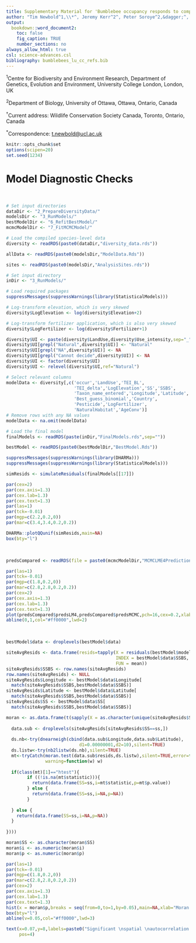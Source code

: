 ```yaml
---
title: Supplementary Material for 'Bumblebee occupancy responds to complex interactions between local and landscape land use, climatic niche properties and climate change'
author: "Tim Newbold^1,\\*^, Jeremy Kerr^2^, Peter Soroye^2,&dagger;^, Jessica J. Williams^1^"
output:
  bookdown::word_document2:
    toc: false
    fig_caption: TRUE
    number_sections: no
always_allow_html: true
csl: science-advances.csl
bibliography: bumblebees_lu_cc_refs.bib
---
```


^1^Centre for Biodiversity and Environment Research, Department of Genetics, Evolution and Environment, University College London, London, UK

^2^Department of Biology, University of Ottawa, Ottawa, Ontario, Canada

^&dagger;^Current address: Wildlife Conservation Society Canada, Toronto, Ontario, Canada

^\*^Correspondence: [t.newbold@ucl.ac.uk](mailto:t.newbold@ucl.ac.uk)

<!-- SETUP: Global options -->
```r
knitr::opts_chunk$set
options(scipen=20)
set.seed(1234)
```

# Model Diagnostic Checks

<br />    

<!-- SETUP: read data and models -->
```r
# Set input directories
dataDir <- "2_PrepareDiversityData/"
modelsDir <- "3_RunModels/"
bestModelDir <- "6_RefitBestModel/"
mcmcModelDir <- "7_FitMCMCModel/"

# Load the compiled species-level data
diversity <- readRDS(paste0(dataDir,"diversity_data.rds"))

allData <- readRDS(paste0(modelsDir,"ModelData.Rds"))

sites <- readRDS(paste0(modelsDir,"AnalysisSites.rds"))

# Set input directory
inDir <- "3_RunModels/"

# Load required packages
suppressMessages(suppressWarnings(library(StatisticalModels)))

# Log-transform elevation, which is very skewed
diversity$LogElevation <- log(diversity$Elevation+2)

# Log-transform fertilizer application, which is also very skewed
diversity$LogFertilizer <- log(diversity$Fertilizer+1)

diversity$UI <- paste(diversity$LandUse,diversity$Use_intensity,sep="_")
diversity$UI[grepl("Natural",diversity$UI)] <- "Natural"
diversity$UI[grepl("NA",diversity$UI)] <- NA
diversity$UI[grepl("Cannot decide",diversity$UI)] <- NA
diversity$UI <- factor(diversity$UI)
diversity$UI <- relevel(diversity$UI,ref="Natural")

# Select relevant columns
modelData <- diversity[,c('occur','LandUse','TEI_BL',
                          'TEI_delta','LogElevation','SS','SSBS',
                          'Taxon_name_entered','Longitude','Latitude',
                          'Best_guess_binomial','Country',
                          'Pesticide','LogFertilizer',
                          'NaturalHabitat','AgeConv')]
# Remove rows with any NA values
modelData <- na.omit(modelData)

# Load the final model
finalModels <- readRDS(paste(inDir,"FinalModels.rds",sep=""))

bestModel <- readRDS(paste0(bestModelDir,"BestModel.Rds"))
```

<!-- PLOTTING: model diagnostic checks -->
```r
suppressMessages(suppressWarnings(library(DHARMa)))
suppressMessages(suppressWarnings(library(StatisticalModels)))

simResids <- simulateResiduals(finalModels[[17]])

par(cex=2)
par(cex.axis=1.3)
par(cex.lab=1.3)
par(cex.text=1.3)
par(las=1)
par(tck=-0.01)
par(mgp=c(2.2,0.2,0))
par(mar=c(3.4,3.4,0.2,0.2))

DHARMa::plotQQunif(simResids,main=NA)
box(bty="l")

```

<br />

```r
predsCompared <- readRDS(file = paste0(mcmcModelDir,"MCMCLME4PredictionsCompared.Rds"))

par(las=1)
par(tck=-0.01)
par(mgp=c(1.8,0.2,0))
par(mar=c(2.8,2.8,0.2,0.2))
par(cex=2)
par(cex.axis=1.3)
par(cex.lab=1.3)
par(cex.text=1.3)
plot(predsCompared$predsLM4,predsCompared$predsMCMC,pch=16,cex=0.2,xlab="Original Fitted Values",ylab="MCMC Fitted Values")
abline(0,1,col="#ff0000",lwd=2)

```

<br /> 

```r

bestModel$data <- droplevels(bestModel$data)

siteAvgResids <- data.frame(resids=tapply(X = residuals(bestModel$model),
                                          INDEX = bestModel$data$SSBS,
                                          FUN = mean))
siteAvgResids$SSBS <- row.names(siteAvgResids)
row.names(siteAvgResids) <- NULL
siteAvgResids$Longitude <- bestModel$data$Longitude[
  match(siteAvgResids$SSBS,bestModel$data$SSBS)]
siteAvgResids$Latitude <- bestModel$data$Latitude[
  match(siteAvgResids$SSBS,bestModel$data$SSBS)]
siteAvgResids$SS <- bestModel$data$SS[
  match(siteAvgResids$SSBS,bestModel$data$SSBS)]

moran <- as.data.frame(t(sapply(X = as.character(unique(siteAvgResids$SS)),FUN = function(ss){
  
  data.sub <- droplevels(siteAvgResids[siteAvgResids$SS==ss,])
  
  ds.nb<-try(dnearneigh(cbind(data.sub$Longitude,data.sub$Latitude),
                            d1=0.00000001,d2=10),silent=TRUE)
  ds.listw<-try(nb2listw(ds.nb),silent=TRUE)
  mt<-tryCatch(moran.test(data.sub$resids,ds.listw),silent=TRUE,error=function(e) e,
               warning=function(w) w)
  
  if(class(mt)[1]=="htest"){
        if ((!is.na(mt$statistic))){
          return(data.frame(SS=ss,i=mt$statistic,p=mt$p.value))
        } else {
          return(data.frame(SS=ss,i=NA,p=NA))
        }
    
  } else {
    return(data.frame(SS=ss,i=NA,p=NA))
  }
  
})))

moran$SS <- as.character(moran$SS)
moran$i <- as.numeric(moran$i)
moran$p <- as.numeric(moran$p)

par(las=1)
par(tck=-0.01)
par(mgp=c(1.8,0.2,0))
par(mar=c(2.8,2.8,0.2,0.2))
par(cex=2)
par(cex.axis=1.3)
par(cex.lab=1.3)
par(cex.text=1.3)
hist(x = moran$p,breaks = seq(from=0,to=1,by=0.05),main=NA,xlab="Moran's Test P Value")
box(bty="l")
abline(v=0.05,col="#ff0000",lwd=3)

text(x=0.07,y=8,labels=paste0("Significant \nspatial \nautocorrelation \nin ",round(length(which(moran$p<0.05))/length(which(!is.na(moran$p)))*100,1),"% \nof studies"),
     pos=4)

```